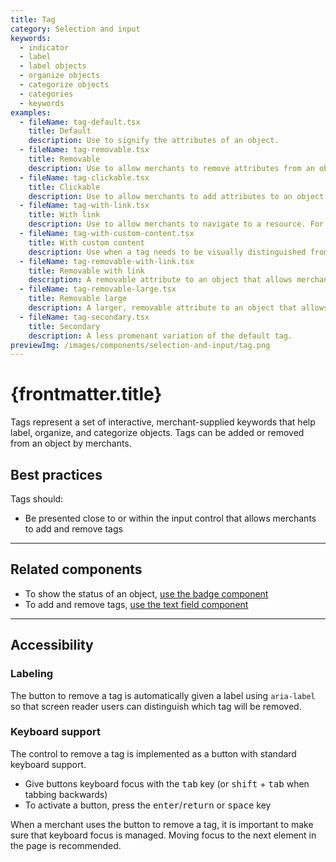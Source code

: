 ```yaml
---
title: Tag
category: Selection and input
keywords:
  - indicator
  - label
  - label objects
  - organize objects
  - categorize objects
  - categories
  - keywords
examples:
  - fileName: tag-default.tsx
    title: Default
    description: Use to signify the attributes of an object.
  - fileName: tag-removable.tsx
    title: Removable
    description: Use to allow merchants to remove attributes from an object.
  - fileName: tag-clickable.tsx
    title: Clickable
    description: Use to allow merchants to add attributes to an object.
  - fileName: tag-with-link.tsx
    title: With link
    description: Use to allow merchants to navigate to a resource. For example a customer segment or a smart collection
  - fileName: tag-with-custom-content.tsx
    title: With custom content
    description: Use when a tag needs to be visually distinguished from others, like when it's added automatically.
  - fileName: tag-removable-with-link.tsx
    title: Removable with link
    description: A removable attribute to an object that allows merchants to navigate to a resource.
  - fileName: tag-removable-large.tsx
    title: Removable large
    description: A larger, removable attribute to an object that allows merchants to navigate to a resource.
  - fileName: tag-secondary.tsx
    title: Secondary
    description: A less promenant variation of the default tag.
previewImg: /images/components/selection-and-input/tag.png
---
```


# {frontmatter.title}

<Lede>

Tags represent a set of interactive, merchant-supplied keywords that help label, organize, and categorize objects. Tags can be added or removed from an object by merchants.

</Lede>

<Examples />

<Props componentName={frontmatter.title} />

## Best practices

Tags should:

- Be presented close to or within the input control that allows merchants to add and remove tags

---

## Related components

- To show the status of an object, [use the badge component](https://polaris.shopify.com/components/feedback-indicators/badge)
- To add and remove tags, [use the text field component](https://polaris.shopify.com/components/selection-and-input/text-field)

---

## Accessibility

### Labeling

The button to remove a tag is automatically given a label using `aria-label` so that screen reader users can distinguish which tag will be removed.

### Keyboard support

The control to remove a tag is implemented as a button with standard keyboard support.

- Give buttons keyboard focus with the <kbd>tab</kbd> key (or <kbd>shift</kbd> + <kbd>tab</kbd> when tabbing backwards)
- To activate a button, press the <kbd>enter</kbd>/<kbd>return</kbd> or <kbd>space</kbd> key

When a merchant uses the button to remove a tag, it is important to make sure that keyboard focus is managed. Moving focus to the next element in the page is recommended.
